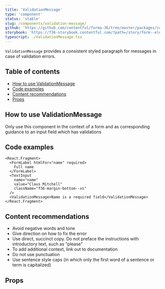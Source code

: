 ```yaml
---
title: 'ValidationMessage'
type: 'component'
status: 'stable'
slug: /components/validation-message/
github: 'https://github.com/contentful/forma-36/tree/master/packages/components/forms/src/ValidationMessage'
storybook: 'https://f36-storybook.contentful.com/?path=/story/form--elements-validationmessage--default'
typescript: ./ValidationMessage.tsx
---
```


`ValidationMessage` provides a consistent styled paragraph for messages in case of validation errors.

## Table of contents

- [How to use ValidationMessage](#how-to-use-ValidationMessage)
- [Code examples](#code-examples)
- [Content recommendations](#content-recommendations)
- [Props](#props)

## How to use ValidationMessage

Only use this component in the context of a form and as corresponding guidance to an input field which has validations

## Code examples

```tsx
<React.Fragment>
  <FormLabel htmlFor="name" required>
    Full name
  </FormLabel>
  <TextInput
    name="name"
    value="Claus Mitchell"
    className="f36-margin-bottom--xs"
  />
  <ValidationMessage>Name is a required field</ValidationMessage>
</React.Fragment>
```

## Content recommendations

- Avoid negative words and tone
- Give direction on how to fix the error
- Use direct, succinct copy. Do not preface the instructions with introductory text, such as "please"
- To add additional context, link out to documentation
- Do not use punctuation
- Use sentence style caps (in which only the first word of a sentence or term is capitalized)

## Props


<Props of="ValidationMessage" />
